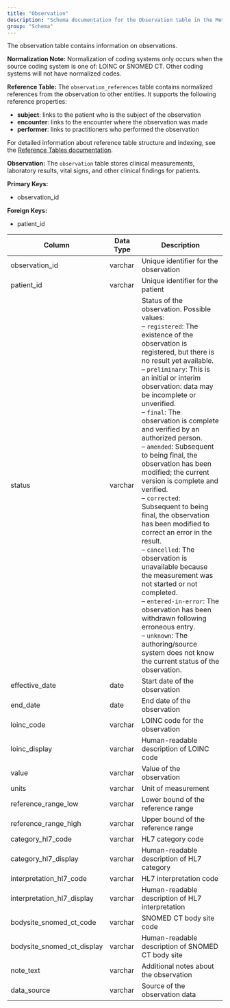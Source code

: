 ```yaml
---
title: "Observation"
description: "Schema documentation for the Observation table in the Metriport data model"
group: "Schema"
---
```


The observation table contains information on observations.

**Normalization Note:**
Normalization of coding systems only occurs when the source coding system is one of: LOINC or SNOMED CT. Other coding systems will not have normalized codes.

**Reference Table:**
The `observation_references` table contains normalized references from the observation to other entities. It supports the following reference properties:
* **subject**: links to the patient who is the subject of the observation
* **encounter**: links to the encounter where the observation was made
* **performer**: links to practitioners who performed the observation

For detailed information about reference table structure and indexing, see the [Reference Tables documentation](/medical-api/handling-data/schema/reference-tables).

**Observation:**
The `observation` table stores clinical measurements, laboratory results, vital signs, and other clinical findings for patients.

**Primary Keys:**
* observation_id

**Foreign Keys:**
* patient_id

| Column | Data Type | Description |
| ------ | --------- | ----------- |
| observation_id | varchar | Unique identifier for the observation |
| patient_id | varchar | Unique identifier for the patient |
| status | varchar | Status of the observation. Possible values:<br/>– <code>registered</code>: The existence of the observation is registered, but there is no result yet available.<br/>– <code>preliminary</code>: This is an initial or interim observation: data may be incomplete or unverified.<br/>– <code>final</code>: The observation is complete and verified by an authorized person.<br/>– <code>amended</code>: Subsequent to being final, the observation has been modified; the current version is complete and verified.<br/>– <code>corrected</code>: Subsequent to being final, the observation has been modified to correct an error in the result.<br/>– <code>cancelled</code>: The observation is unavailable because the measurement was not started or not completed.<br/>– <code>entered-in-error</code>: The observation has been withdrawn following erroneous entry.<br/>– <code>unknown</code>: The authoring/source system does not know the current status of the observation. |
| effective_date | date | Start date of the observation |
| end_date | date | End date of the observation |
| loinc_code | varchar | LOINC code for the observation |
| loinc_display | varchar | Human-readable description of LOINC code |
| value | varchar | Value of the observation |
| units | varchar | Unit of measurement |
| reference_range_low | varchar | Lower bound of the reference range |
| reference_range_high | varchar | Upper bound of the reference range |
| category_hl7_code | varchar | HL7 category code |
| category_hl7_display | varchar | Human-readable description of HL7 category |
| interpretation_hl7_code | varchar | HL7 interpretation code |
| interpretation_hl7_display | varchar | Human-readable description of HL7 interpretation |
| bodysite_snomed_ct_code | varchar | SNOMED CT body site code |
| bodysite_snomed_ct_display | varchar | Human-readable description of SNOMED CT body site |
| note_text | varchar | Additional notes about the observation |
| data_source | varchar | Source of the observation data |
